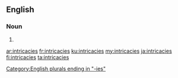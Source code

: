 ==English==

===Noun===
{{head|en|noun plural form}}

# {{plural of|intricacy|lang=en}}

[[Category:English plurals ending in "-ies"]]

[[ar:intricacies]]
[[fr:intricacies]]
[[ku:intricacies]]
[[my:intricacies]]
[[ja:intricacies]]
[[fi:intricacies]]
[[ta:intricacies]]